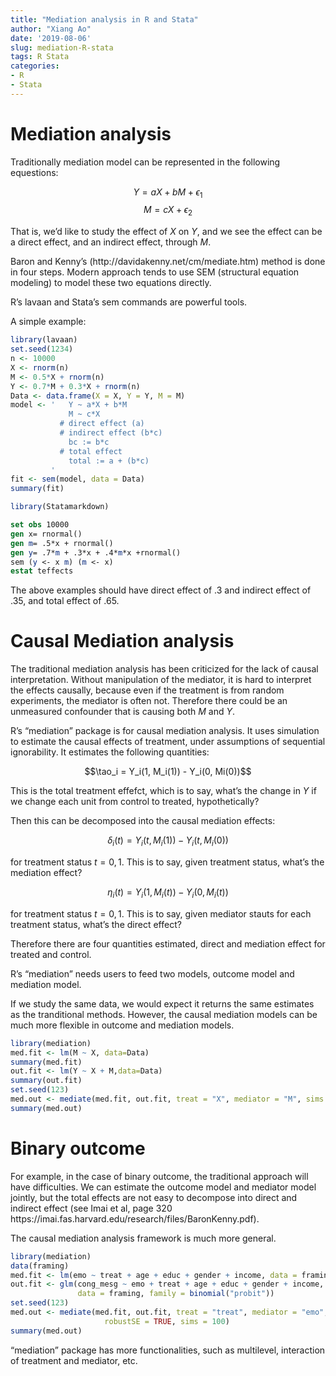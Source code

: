 ```yaml
---
title: "Mediation analysis in R and Stata"
author: "Xiang Ao"
date: '2019-08-06'
slug: mediation-R-stata
tags: R Stata
categories:
- R
- Stata
---
```


# Mediation analysis

Traditionally mediation model can be represented in the following equestions:

$$ Y = a X + b M + \epsilon_1 $$
$$ M = c X + \epsilon_2 $$

That is, we'd like to study the effect of $X$ on $Y$, and we see the effect can be a direct effect, and an indirect effect, through $M$.

Baron and Kenny's (http://davidakenny.net/cm/mediate.htm) method is done in four steps.  Modern approach tends to use SEM (structural equation modeling) to model these two equations directly.

R's lavaan and Stata's sem commands are powerful tools.

A simple example:

```r
library(lavaan)
set.seed(1234)
n <- 10000
X <- rnorm(n)
M <- 0.5*X + rnorm(n)
Y <- 0.7*M + 0.3*X + rnorm(n)
Data <- data.frame(X = X, Y = Y, M = M)
model <- '   Y ~ a*X + b*M
             M ~ c*X
           # direct effect (a)
           # indirect effect (b*c)
             bc := b*c
           # total effect
             total := a + (b*c)
         '
fit <- sem(model, data = Data)
summary(fit)

```

```r
library(Statamarkdown)
```
```stata
set obs 10000
gen x= rnormal()
gen m= .5*x + rnormal()
gen y= .7*m + .3*x + .4*m*x +rnormal()
sem (y <- x m) (m <- x)
estat teffects

```

The above examples should have direct effect of .3 and indirect effect of .35, and total effect of .65.

# Causal Mediation analysis

The traditional mediation analysis has been criticized for the lack of causal interpretation.  Without manipulation of the mediator, it is hard to interpret the effects causally, because even if the treatment is from random experiments, the mediator is often not.  Therefore there could be an unmeasured confounder that is causing both $M$ and $Y$.

R's "mediation" package is for causal mediation analysis.  It uses simulation to estimate the causal effects of treatment, under assumptions of sequential ignorability.  It estimates the following quantities:

$$\tao_i = Y_i(1, M_i(1)) - Y_i(0, Mi(0))$$

This is the total treatment effefct, which is to say, what's the change in $Y$ if we change each unit from control to treated, hypothetically?

Then this can be decomposed into the causal mediation effects:

$$\delta_i(t) = Y_i(t, M_i(1)) - Y_i(t, M_i(0))$$

for treatment status $t=0,1$.  This is to say, given treatment status, what's the mediation effect?

$$\eta_i(t) = Y_i(1, M_i(t)) - Y_i(0, M_i(t)) $$

for treatment status $t=0,1$.  This is to say, given mediator stauts for each treatment status, what's the direct effect?

Therefore there are four quantities estimated, direct and mediation effect for treated and control.

R's "mediation" needs users to feed two models, outcome model and mediation model.  

If we study the same data, we would expect it returns the same estimates as the tranditional methods.  However, the causal mediation models can be much more flexible in outcome and mediation models.

```r
library(mediation)
med.fit <- lm(M ~ X, data=Data)
summary(med.fit)
out.fit <- lm(Y ~ X + M,data=Data)
summary(out.fit)
set.seed(123)
med.out <- mediate(med.fit, out.fit, treat = "X", mediator = "M", sims = 100)
summary(med.out)

```

# Binary outcome

For example, in the case of binary outcome, the traditional approach will have difficulties.  We can estimate the outcome model and mediator model jointly, but the total effects are not easy to decompose into direct and indirect effect (see Imai et al, page 320 https://imai.fas.harvard.edu/research/files/BaronKenny.pdf).

The causal mediation analysis framework is much more general.  


```r
library(mediation)
data(framing)
med.fit <- lm(emo ~ treat + age + educ + gender + income, data = framing)
out.fit <- glm(cong_mesg ~ emo + treat + age + educ + gender + income,
               data = framing, family = binomial("probit"))
set.seed(123)
med.out <- mediate(med.fit, out.fit, treat = "treat", mediator = "emo",
                     robustSE = TRUE, sims = 100)
summary(med.out)

```

"mediation" package has more functionalities, such as multilevel, interaction of treatment and mediator, etc.  







